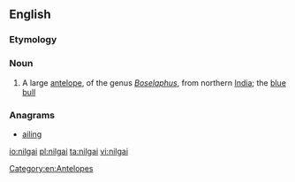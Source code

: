 ==English==
{{wikipedia}}
===Etymology===
{{rfe|lang=en}}
===Noun===
{{en-noun|s|nilgai}}

# A large [[antelope]], of the genus ''[[Boselaphus]]'', from northern [[India]]; the [[blue bull]]

===Anagrams===
* [[ailing#English|ailing]]

[[Category:en:Antelopes]]

[[io:nilgai]]
[[pl:nilgai]]
[[ta:nilgai]]
[[vi:nilgai]]